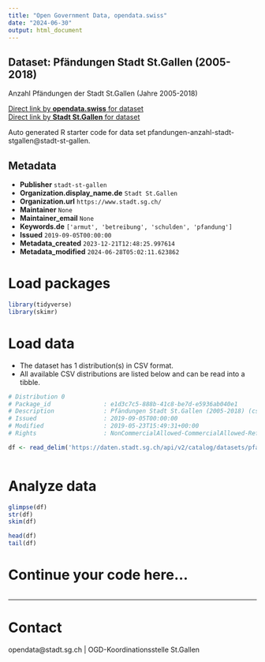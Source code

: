 ```yaml
---
title: "Open Government Data, opendata.swiss"
date: "2024-06-30"
output: html_document
---
```


## Dataset: Pfändungen Stadt St.Gallen (2005-2018)

Anzahl Pfändungen der Stadt St.Gallen (Jahre 2005-2018)

[Direct link by **opendata.swiss** for dataset](https://opendata.swiss/de/dataset/pfandungen-stadt-st-gallen-2005-2018)<br>
[Direct link by **Stadt St.Gallen** for dataset](https://daten.stadt.sg.ch/explore/dataset/pfandungen-anzahl-stadt-stgallen/)

Auto generated R starter code for data set pfandungen-anzahl-stadt-stgallen@stadt-st-gallen.

## Metadata

- **Publisher** `stadt-st-gallen`
- **Organization.display_name.de** `Stadt St.Gallen`
- **Organization.url** `https://www.stadt.sg.ch/`
- **Maintainer** `None`
- **Maintainer_email** `None`
- **Keywords.de** `['armut', 'betreibung', 'schulden', 'pfandung']`
- **Issued** `2019-09-05T00:00:00`
- **Metadata_created** `2023-12-21T12:48:25.997614`
- **Metadata_modified** `2024-06-28T05:02:11.623862`


# Load packages

```r

library(tidyverse)
library(skimr)

```

# Load data

-   The dataset has 1 distribution(s) in CSV format.
-   All available CSV distributions are listed below and can be read into a tibble.

```r

# Distribution 0
# Package_id               : e1d3c7c5-888b-41c8-be7d-e5936ab040e1
# Description              : Pfändungen Stadt St.Gallen (2005-2018) (csv)
# Issued                   : 2019-09-05T00:00:00
# Modified                 : 2019-05-23T15:49:31+00:00
# Rights                   : NonCommercialAllowed-CommercialAllowed-ReferenceRequired

df <- read_delim('https://daten.stadt.sg.ch/api/v2/catalog/datasets/pfandungen-anzahl-stadt-stgallen/exports/csv')



```

# Analyze data

```r

glimpse(df)
str(df)
skim(df)

head(df)
tail(df)

```

# Continue your code here...

```r

```

------------------------------------------------------------------------

# Contact

opendata@stadt.sg.ch | OGD-Koordinationsstelle St.Gallen
